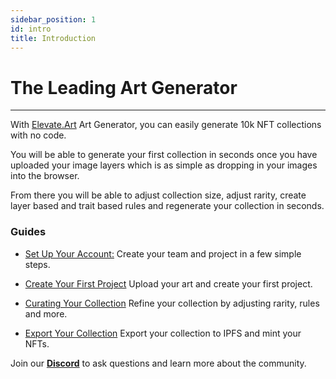 ```yaml
---
sidebar_position: 1
id: intro
title: Introduction
---
```


# The Leading Art Generator

---

With [Elevate.Art](http://Elevate.Art) Art Generator, you can easily generate 10k NFT collections with no code. 

You will be able to generate your first collection in seconds once you have uploaded your image layers which is as simple as dropping in your images into the browser.

From there you will be able to adjust collection size, adjust rarity, create layer based and trait based rules and regenerate your collection in seconds. 

### Guides

- [Set Up Your Account:](../docs/account-setup) Create your team and project in a few simple steps.

- [Create Your First Project](../docs/generator/upload-art) Upload your art and create your first project.

- [Curating Your Collection](../docs/generator/curate) Refine your collection by adjusting rarity, rules and more.

- [Export Your Collection](../docs/generator/export-art) Export your collection to IPFS and mint your NFTs.

Join our [**Discord**](https://discord.gg/) to ask questions and learn more about the community.
